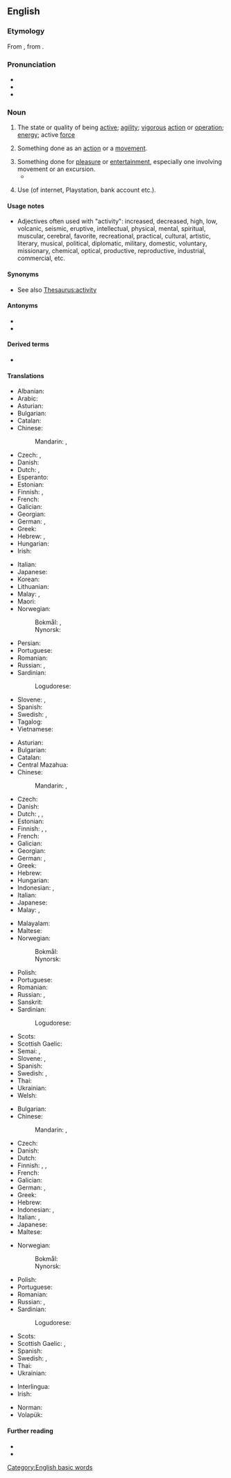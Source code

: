 ==English==
{{wikipedia}}

===Etymology===
From {{etyl|frm|en}} {{m|frm|activité}}, from {{etyl|la|en}} {{m|la|activitas}}.

===Pronunciation===
* {{IPA|/ækˈtɪ.vɪ.ti/|/ækˈtɪ.vɪ.tiː/|/ækˈtɪ.və.ti/|lang=en}}
* {{audio|en-us-activity.ogg|Audio (US)|lang=en}}
* {{rhymes|ɪvɪti|lang=en}}

===Noun===
{{en-noun|~|activities}}

# The state or quality of being [[active]]; [[agility]]; [[vigorous]] [[action]] or [[operation]]; [[energy]]; active [[force]]
#: {{ux|en|Pit row was abuzz with '''activity'''.}}
# Something done as an [[action]] or a [[movement]].
#: {{ux|en|The '''activity''' for the morning was a walk to the store.}}
# Something done for [[pleasure]] or [[entertainment]], especially one involving movement or an excursion.
#* {{quote-magazine|date=2013-06-07|author=David Simpson
|volume=188|issue=26|page=36|magazine={{w|The Guardian Weekly}}
|title=[http://www.guardian.co.uk/books/2013/may/18/falling-upwards-richard-holmes-review Fantasy of navigation]
|passage=Like most human '''activities''', ballooning has sponsored heroes and hucksters and a good deal in between. For every dedicated scientist patiently recording atmospheric pressure and wind speed while shivering at high altitudes, there is a carnival barker with a bevy of pretty girls willing to dangle from a basket or parachute down to earth.}}
#: {{ux|en|An increasing number of sports '''activities''' are on offer at the university.}}
#: {{ux|en|Quilting can be an enjoyable '''activity'''.}}
# Use (of internet, Playstation, bank account etc.).

====Usage notes====
* Adjectives often used with "activity": increased, decreased, high, low, volcanic, seismic, eruptive, intellectual, physical, mental, spiritual, muscular, cerebral, favorite, recreational, practical, cultural, artistic, literary, musical, political, diplomatic, military, domestic, voluntary, missionary, chemical, optical, productive, reproductive, industrial, commercial, etc.

====Synonyms====
* See also [[Thesaurus:activity]]

====Antonyms====
* {{l|en|rest}}
* {{l|en|passivity}}

====Derived terms====
* {{l|en|radioactivity}}

====Translations====
{{trans-top|state or quality of being active}}
* Albanian: {{t+|sq|aktivitet|f}}
* Arabic: {{t+|ar|نَشَاط|m}}
* Asturian: {{t|ast|actividá|f}}
* Bulgarian: {{t+|bg|акти́вност|f}}
* Catalan: {{t+|ca|activitat|f}}
* Chinese:
*: Mandarin: {{t+|cmn|活動|sc=Hani}}, {{t+|cmn|活动|tr=huódòng|sc=Hani}}
* Czech: {{t+|cs|aktivita|f}}, {{t|cs|čilost|f}}
* Danish: {{t|da|aktivitet|c}}
* Dutch: {{t+|nl|activiteit|f}}, {{t+|nl|actief|f}}
* Esperanto: {{t|eo|aktiveco}}
* Estonian: {{t|et|aktiivsus}}
* Finnish: {{t+|fi|aktiivisuus}}, {{t+|fi|toiminta}}
* French: {{t+|fr|activité|f}}
* Galician: {{t+|gl|actividade|f}}
* Georgian: {{t-needed|ka}}
* German: {{t+|de|Aktivität|f}}, {{t+|de|Tätigkeit|f}}
* Greek: {{t+|el|δραστηριότητα|f}}
* Hebrew: {{t+|he|פעילות|f|tr=pe‘ilút}}, {{t|he|מעש|m|tr=má`as}} {{qualifier|rare}}
* Hungarian: {{t+|hu|elfoglaltság}}
* Irish: {{t|ga|fuadar|m}}
{{trans-mid}}
* Italian: {{t+|it|attività|f}}
* Japanese: {{t+|ja|活動|tr=かつどう, katsudō}}
* Korean: {{t+|ko|활동}}
* Lithuanian: {{t|lt|aktyvùmas|m}}
* Malay: {{t|ms|kegiatan}}, {{t|ms|aktiviti}}
* Maori: {{t|mi|ngohe}}
* Norwegian:
*: Bokmål: {{t+|nb|aktivitet|m}}, {{t+|nb|virksomhet|m|f}}
*: Nynorsk: {{t|nn|aktivitet|m}}
* Persian: {{t+|fa|فعالیت|tr=fa'âliyat|sc=fa-Arab}}
* Portuguese: {{t+|pt|atividade|f}}
* Romanian: {{t+|ro|activitate|f}}
* Russian: {{t+|ru|де́ятельность|f}}, {{t+|ru|акти́вность|f}}
* Sardinian:
*: Logudorese: {{t|sc|faìna}}
* Slovene: {{t|sl|aktívnost|f}}, {{t+|sl|dejávnost|f}}
* Spanish: {{t+|es|actividad|f}}
* Swedish: {{t+|sv|aktivitet|c}}, {{t+|sv|verksamhet|c}}
* Tagalog: {{t|tl|kabilusan}}
* Vietnamese: {{t+|vi|hoạt động}}
{{trans-bottom}}

{{trans-top|something done as an action or a movement}}
* Asturian: {{t|ast|actividá|f}}
* Bulgarian: {{t+|bg|де́йност|f}}
* Catalan: {{t+|ca|activitat|f}}
* Central Mazahua: {{t|maz|b'ɇpji}}
* Chinese:
*: Mandarin: {{t+|cmn|動作|sc=Hani}}, {{t+|cmn|动作|tr=dòngzuò|sc=Hani}}
* Czech: {{t+|cs|činnost|f}}
* Danish: {{t|da|aktivitet|c}}
* Dutch: {{t+|nl|activiteit|f}}, {{t+|nl|beweging|f}}, {{t+|nl|werkzaamheid|f}}
* Estonian: {{t|et|tegevus}}
* Finnish: {{t+|fi|aktiviteetti}}, {{t+|fi|tekeminen}}, {{t+|fi|toiminta}}
* French: {{t+|fr|activité|f}}
* Galician: {{t+|gl|actividade|f}}
* Georgian: {{t-needed|ka}}
* German: {{t+|de|Aktivität|f}}, {{t+|de|Handlung|f}}
* Greek: {{t+|el|δράση|f}}
* Hebrew: {{t+|he|פעילות|f|tr=pe‘ilút}}
* Hungarian: {{t+|hu|tevékenység}}
* Indonesian: {{t+|id|kegiatan}}, {{t+|id|aktivitas}}
* Italian: {{t+|it|attività|f}}
* Japanese: {{t+|ja|活動|tr=かつどう, katsudō}}
* Malay: {{t|ms|kegiatan}}, {{t|ms|aktiviti}}
{{trans-mid}}
* Malayalam: {{t+|ml|പ്രയോഗം|sc=Mlym}}
* Maltese: {{t|mt|attività|f}}
* Norwegian:
*: Bokmål: {{t+|nb|aktivitet|m}}
*: Nynorsk: {{t|nn|aktivitet|m}}
* Polish: {{t+|pl|aktywność|f}}
* Portuguese: {{t+|pt|atividade|f}}
* Romanian: {{t+|ro|activitate|f}}
* Russian: {{t+|ru|де́ятельность|f}}, {{t+|ru|акти́вность|f}}
* Sanskrit: {{t+|sa|प्रयोगः|m}}
* Sardinian:
*: Logudorese: {{t|sc|faìna}}
* Scots: {{t|sco|acteevity}}
* Scottish Gaelic: {{t|gd|gnìomhachd|f}}
* Semai: {{t|sea|ektiviti}}, {{t|sea|ektiviti}}
* Slovene: {{t|sl|aktívnost|f}}, {{t+|sl|dejávnost|f}}
* Spanish: {{t+|es|actividad|f}}
* Swedish: {{t+|sv|aktivitet|c}}, {{t+|sv|sysselsättning}}
* Thai: {{t+|th|การเคลื่อนไหว}}
* Ukrainian: {{t+|uk|акти́вність|f}}
* Welsh: {{t+|cy|gweithgaredd|m}}
{{trans-bottom}}

{{trans-top|something done for pleasure or entertainment}}
* Bulgarian: {{t+|bg|акти́вност|f}}
* Chinese:
*: Mandarin: {{t+check|cmn|活動|sc=Hani}}, {{t+check|cmn|活动|tr=huódòng|sc=Hani}}
* Czech: {{t+|cs|aktivita|f}}
* Danish: {{t|da|aktivitet|c}}
* Dutch: {{t+|nl|activiteit|f}}
* Finnish: {{t+|fi|aktiviteetti}}, {{t+|fi|toiminta}}, {{t+|fi|tekeminen}}
* French: {{t+|fr|activité|f}}
* Galician: {{t+|gl|actividade|f}}
* German: {{t+|de|Aktivität|f}}, {{t+|de|Unternehmung|f}}
* Greek: {{t+|el|δραστηριότητα|f}}
* Hebrew: {{t+|he|פעילות|f|tr=pe‘ilút}}
* Indonesian: {{t+|id|kegiatan}}, {{t+|id|aktivitas}}
* Italian: {{t+|it|attività|f}}, {{t+|it|svago|m}}
* Japanese: {{t+|ja|活動|tr=かつどう, katsudō}}
* Maltese: {{t|mt|attività|f}}
{{trans-mid}}
* Norwegian:
*: Bokmål: {{t+|nb|aktivitet|m}}
*: Nynorsk: {{t|nn|aktivitet|m}}
* Polish: {{t+|pl|działalność|f}}
* Portuguese: {{t+|pt|atividade|f}}
* Romanian: {{t+|ro|activitate|f}}
* Russian: {{t+|ru|де́ятельность|f}}, {{t+|ru|акти́вность|f}}
* Sardinian:
*: Logudorese: {{t|sc|faìna}}
* Scots: {{t|sco|acteevity}}
* Scottish Gaelic: {{t|gd|spòrs|f}}, {{t|gd|gnìomhachd|f}}
* Spanish: {{t+|es|actividad|f}}
* Swedish: {{t+|sv|aktivitet|c}}, {{t+|sv|sysselsättning|c}}
* Thai: {{t+|th|กิจกรรม|tr=gìtjàgam}}
* Ukrainian: {{t+|uk|дія́льність|f}}
{{trans-bottom}}

{{checktrans-top}}
* Interlingua: {{t-check|ia|activitate}}
* Irish: {{t-check|ga|gníomhaíocht|f}}
{{trans-mid}}
* Norman: {{t-check|nrf|tinné|m}} {{qualifier|Jersey}}
* Volapük: {{t-check|vo|dunöf}}
{{trans-bottom}}

====Further reading====
* {{R:Webster 1913}}
* {{R:Century 1911}}

[[Category:English basic words]]